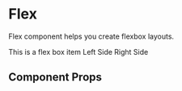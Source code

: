 
<Meta title="Components/Flex" component={Flex} />

# Flex

Flex component helps you create flexbox layouts.

<Canvas withToolbar>
  <Story name="flex">
    <Flex flexDirection="column" p={4}>
      <Box bg="page.backgroundInverse" p={3} mb={2}>
        <Text color="page.colorInverse" textAlign="center">
          This is a flex box item
        </Text>
      </Box>
      <Flex justifyContent="space-between">
        <Box bg="page.backgroundInverse" p={3}>
          <Text color="page.colorInverse">Left Side</Text>
        </Box>
        <Box bg="page.backgroundInverse" p={3}>
          <Text color="page.colorInverse">Right Side</Text>
        </Box>
      </Flex>
    </Flex>
  </Story>
</Canvas>

## Component Props

<ArgsTable of={Flex} />
